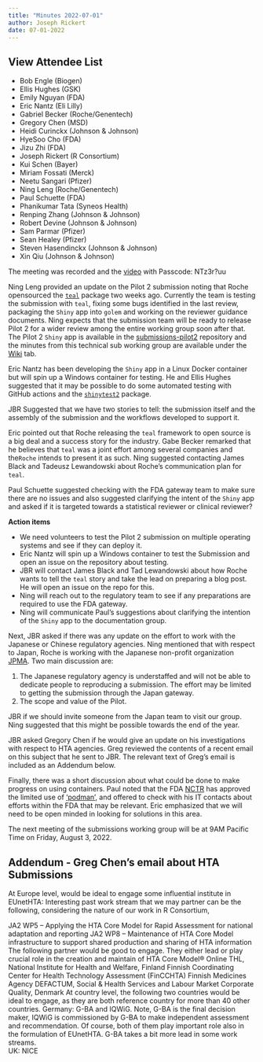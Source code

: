 ```yaml
---
title: "Minutes 2022-07-01"
author: Joseph Rickert
date: 07-01-2022
---
```


::: {.callout-tip collapse="true"}
## View Attendee List

- Bob Engle (Biogen)
- Ellis Hughes (GSK)
- Emily Nguyan (FDA)
- Eric Nantz (Eli Lilly)
- Gabriel Becker (Roche/Genentech)
- Gregory Chen (MSD)
- Heidi Curinckx (Johnson & Johnson)
- HyeSoo Cho (FDA)
- Jizu Zhi (FDA)
- Joseph Rickert (R Consortium)
- Kui Schen (Bayer)
- Miriam Fossati (Merck)
- Neetu Sangari (Pfizer)
- Ning Leng (Roche/Genentech)
- Paul Schuette (FDA)
- Phanikumar Tata (Syneos Health)
- Renping Zhang (Johnson & Johnson)
- Robert Devine (Johnson & Johnson)
- Sam Parmar (Pfizer)
- Sean Healey (Pfizer)
- Steven Hasendinckx (Johnson & Johnson)
- Xin Qiu (Johnson & Johnson)

:::

The meeting was recorded and the [video](https://rstudio.zoom.us/rec/share/VpeWWRWVQQXNHfydivqgmsJSzkx5IwDDJDlUc62H5ZZcPCUizGpWpoObtlvxeZb_.9u_B6VEfz0jLu9_e?startTime=1656691417000) with
Passcode: NTz3r?uu

Ning Leng provided an update on the Pilot 2 submission noting that Roche opensourced the [`teal`](https://github.com/insightsengineering/teal) package two weeks ago. Currently the team is testing the submission with `teal`, fixing some bugs identified in the last review, packaging the `Shiny` app into `golem` and working on the reviewer guidance documents. Ning expects that the submission team will be ready to release Pilot 2 for a wider review among the entire working group soon after that. The Pilot 2 `Shiny` app is available in the [submissions-pilot2](https://github.com/RConsortium/submissions-pilot2) repository and the minutes from this technical sub working group are available under the [Wiki](https://github.com/RConsortium/submissions-pilot2/wiki) tab.

Eric Nantz has been developing the `Shiny` app in a Linux Docker container but will spin up a Windows container for testing. He and Ellis Hughes suggested that it may be possible to do some automated testing with GitHub actions and the [`shinytest2`](https://cran.r-project.org/web/packages/shinytest2/index.html) package.

JBR Suggested that we have two stories to tell: the submission itself and the assembly of the submission and the workflows developed to support it. 

Eric pointed out that Roche releasing the `teal` framework to open source is a big deal and a success story for the industry. Gabe Becker remarked that he believes that `teal` was a joint effort among several companies and the`Roche` intends to present it as such. Ning suggested contacting James Black and Tadeusz Lewandowski about Roche's communication plan for `teal`.

Paul Schuette suggested checking with the FDA gateway team to make sure there are no issues and also suggested clarifying the intent of the `Shiny` app and asked if it is targeted towards a statistical reviewer or clinical reviewer?


**Action items**

* We need volunteers to test the Pilot 2 submission on multiple operating systems and see if they can deploy it.
* Eric Nantz will spin up a Windows container to test the Submission and open an issue on the repository about testing. 
* JBR will contact James Black and Tad Lewandowski about how Roche wants to tell the `teal` story and take the lead on preparing a blog post. He will open an issue on the repo for this.
* Ning will reach out to the regulatory team to see if any preparations are required to use the FDA gateway.
* Ning will communicate Paul's suggestions about clarifying the intention of the `Shiny` app to the documentation group.

Next, JBR asked if there was any update on the effort to work with the Japanese or Chinese regulatory agencies. Ning mentioned that with respect to Japan, Roche is working with the Japanese non-profit organization [JPMA](https://www.jpma.or.jp/english/index.html). Two main discussion are:

1. The Japanese regulatory agency is understaffed and will not be able to dedicate people to reproducing a submission. The effort may be limited to getting the submission through the Japan gateway.
2. The scope and value of the Pilot.

JBR if we should invite someone from the Japan team to visit our group. Ning suggested that this might be possible towards the end of the year.

JBR asked Gregory Chen if he would give an update on his investigations with respect to HTA agencies. Greg reviewed the contents of a recent email on this subject that he sent to JBR. The relevant text of Greg's email is included as an Addendum below.

Finally, there was a short discussion about what could be done to make progress on using containers. Paul noted that the FDA [NCTR](https://www.fda.gov/about-fda/office-chief-scientist/national-center-toxicological-research) has approved the limited use of ['podman'](https://podman.io/), and offered to check with his IT contacts about efforts within the FDA that may be relevant. Eric emphasized that we will need to be open minded in looking for solutions in this area.

The next meeting of the submissions working group will be at 9AM Pacific Time on Friday, August 3, 2022.


## Addendum - Greg Chen's email about HTA Submissions

At Europe level, would be ideal to engage some influential institute in EUnetHTA: Interesting past work stream that we may partner can be the following, considering the nature of our work in R Consortium,

JA2 WP5 – Applying the HTA Core Model for Rapid Assessment for national adaptation and reporting
JA2 WP8 – Maintenance of HTA Core Model infrastructure to support shared production and sharing of HTA information
The following partner would be good to engage. They either lead or play crucial role in the creation and maintain of HTA Core Model® Online
THL, National Institute for Health and Welfare, Finland
Finnish Coordinating Center for Health Technology Assessment (FinCCHTA)
Finnish Medicines Agency
DEFACTUM, Social & Health Services and Labour Market Corporate Quality, Denmark
At country level, the following two countries would be ideal to engage, as they are both reference country for more than 40 other countries.
Germany: G-BA and IQWiG. Note, G-BA is the final decision maker, IQWiG is commissioned by G-BA to make independent assessment and recommendation. Of course, both of them play important role also in the formulation of EUnetHTA. G-BA takes a bit more lead in some work streams.  
UK: NICE